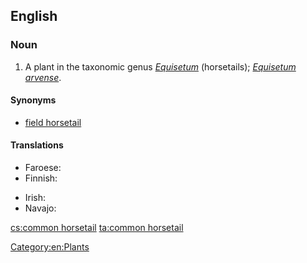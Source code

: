 ==English==

===Noun===
{{en-noun|sg=[[common]] [[horsetail]]}}

# A plant in the taxonomic genus ''[[Equisetum]]'' (horsetails); ''[[Equisetum arvense]]''.

====Synonyms====
* [[field horsetail]]

====Translations====
{{trans-top|plant}}
* Faroese: {{t|fo|kannubjølluvísa|f}}
* Finnish: {{t+|fi|peltokorte}}
{{trans-mid}}
* Irish: {{t|ga|broimín|m}}
* Navajo: {{tø|nv|ałtį́į́ jikʼáshí}}
{{trans-bottom}}

[[Category:en:Plants]]

[[cs:common horsetail]]
[[ta:common horsetail]]